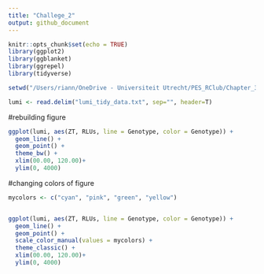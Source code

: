 ```yaml
---
title: "Challege_2"
output: github_document
---
```


```r
knitr::opts_chunk$set(echo = TRUE)
library(ggplot2)
library(ggblanket)
library(ggrepel)
library(tidyverse)

setwd("/Users/riann/OneDrive - Universiteit Utrecht/PES_RClub/Chapter_3/Challenge2_data")

lumi <- read.delim("lumi_tidy_data.txt", sep="", header=T)
```

#rebuilding figure
```r
ggplot(lumi, aes(ZT, RLUs, line = Genotype, color = Genotype)) +
  geom_line() +
  geom_point() +
  theme_bw() +
  xlim(00.00, 120.00)+
  ylim(0, 4000)
```
#changing colors of figure
```r
mycolors <- c("cyan", "pink", "green", "yellow")


ggplot(lumi, aes(ZT, RLUs, line = Genotype, color = Genotype)) +
  geom_line() +
  geom_point() +
  scale_color_manual(values = mycolors) +
  theme_classic() +
  xlim(00.00, 120.00)+
  ylim(0, 4000) 
  

```



```r

```

